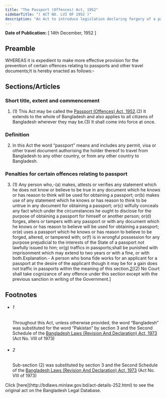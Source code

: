 ```yaml
---
title: "The Passport (Offences) Act, 1952"
sidebarTitle: "( ACT NO. LVI OF 1952 )"
description: "An Act to introduce legislation declaring forgery of a passport or a false statement in an application for a passport to be punishable offences. 1♣"
---
```


**Date of Publication:** [ 14th December, 1952 ]

## Preamble

WHEREAS it is expedient to make more effective provision for the prevention of certain offences relating to passports and other travel documents;It is hereby enacted as follows:-

## Sections/Articles

### Short title, extent and commencement

1. (1) This Act may be called the [Passport (Offences) Act, 1952](/laws/act-252 "Passport (Offences) Act, 1952").(2) It extends to the whole of Bangladesh and also applies to all citizens of Bangladesh wherever they may be.(3) It shall come into force at once.

### Definition

2. In this Act the word “passport” means and includes any permit, visa or other travel document authorising the holder thereof to travel from Bangladesh to any other country, or from any other country to Bangladesh.

### Penalties for certain offences relating to passport

3. (1) Any person who,-(a) makes, attests or verifies any statement which he does not know or believe to be true in any document which he knows or has reason to think will be used for obtaining a passport; or(b) makes use of any statement which he knows or has reason to think to be untrue in any document for obtaining a passport; or(c) wilfully conceals any fact which under the circumstances he ought to disclose for the purpose of obtaining a passport for himself or another person; or(d) forges, alters or tampers with any passport or with any document which he knows or has reason to believe will be used for obtaining a passport; or(e) uses a passport which he knows or has reason to believe to be forged, altered, or tampered with; or(f) is in wrongful possession for any purpose prejudicial to the interests of the State of a passport not lawfully issued to him; or(g) traffics in passports;shall be punished with imprisonment which may extend to two years or with a fine, or with both.Explanation.- A person who bona fide works for an applicant for a passport at the desire of the applicant though it may be for a gain does not traffic in passports within the meaning of this section.[2](1)[(2) No Court shall take cognizance of any offence under this section except with the previous sanction in writing of the Government.]

## Footnotes

- ###### 1

  Throughout this Act, unless otherwise provided, the word “Bangladesh” was substituted for the word “Pakistan” by section 3 and the Second Schedule of the [Bangladesh Laws (Revision And Declaration) Act, 1973](/laws/act-430 "Bangladesh Laws (Revision And Declaration) Act, 1973") (Act No. VIII of 1973)

- ###### 2

  Sub-section (2) was substituted by section 3 and the Second Schedule of the [Bangladesh Laws (Revision And Declaration) Act, 1973](/laws/act-430 "Bangladesh Laws (Revision And Declaration) Act, 1973") (Act No. VIII of 1973)

<Note>
  Click [here](http://bdlaws.minlaw.gov.bd/act-details-252.html) to see the original act on the Bangladesh Legal Database.
</Note>
